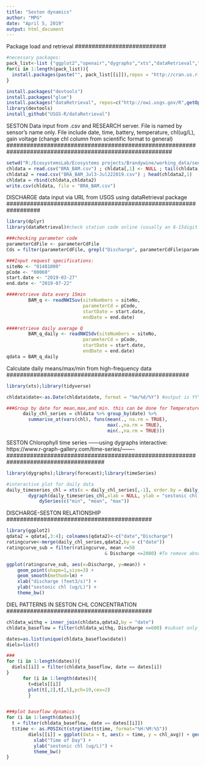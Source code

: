```yaml
---
title: "Seston dynamics"
author: "MPG"
date: "April 5, 2019"
output: html_document 
---
```

###########################
Package load and retrieval
###########################
```r
#necessary packages: 
pack_list<-list ("ggplot2","openair","dygraphs","xts","dataRetrieval","dplyr","forecast")
for(i in 1:length(pack_list)){
  install.packages(paste("", pack_list[[i]]),repos = "http://cran.us.r-project.org")
}

install.packages("devtools")
install.packages("glue")
install.packages("dataRetrieval", repos=c("http://owi.usgs.gov/R",getOption("repos")))
library(devtools)
install_github("USGS-R/dataRetrieval")
```

#########################################################################################################
SESTON Data input from .csv and RESEARCH server. File is named by sensor's name only. File include date, 
time, battery, temperature, chl(ug/L), gain voltage (change chl column from scientific format to general)
#########################################################################################################
```r
setwd("R:/EcosystemsLab/Ecosystems projects/Brandywine/working_data/sensors/cyclops")
chldata = read.csv("BRA_BAM.csv") ; chldata[,1] <- NULL ; tail(chldata,1)
chldata2 = read.csv("BRA_BAM_Jul3-Jul222019.csv") ; head(chldata2,1)
chldata = rbind(chldata,chldata2)
write.csv(chldata, file = "BRA_BAM.csv")
```

##################################################################
DISCHARGE data input via URL from USGS using dataRetrieval package
##################################################################
```r
library(dplyr)
library(dataRetrieval)#check station code online (usually an 8-15digit numebr)

###checking parameter code
parameterCdFile <- parameterCdFile
Cds = filter(parameterCdFile, grepl("Discharge", parameterCdFile$parameter_nm,ignore.case=TRUE))

###Input request specifications:
siteNo <- "01481000"
pCode <- "00060"
start.date <- "2019-03-27"
end.date <- "2019-07-22"

####retrieve data every 15min
        BAM_q <- readNWISuv(siteNumbers = siteNo, 
                            parameterCd = pCode, 
                            startDate = start.date, 
                            endDate = end.date) 

####retrieve daily average Q
        BAM_q_daily <- readNWISdv(siteNumbers = siteNo, 
                            parameterCd = pCode, 
                            startDate = start.date, 
                            endDate = end.date) 
qdata = BAM_q_daily
```  

######################################################
Calculate daily means/max/min from high-frequency data
######################################################
```r
library(xts);library(tidyverse)

chldata$date<-as.Date(chldata$date, format = "%m/%d/%Y") #output is YYY-mm-dd

###Group by date for mean,max,and min. this can be done for Temperature too if needed
      daily_chl_series = chldata %>% group_by(date) %>%
        summarise_at(vars(chl), funs(mean(., na.rm = TRUE), 
                                     max(.,na.rm = TRUE), 
                                     min(.,na.rm = TRUE)))
```

#####################################################################################
SESTON Chlorophyll time series
------using dygraphs interactive: https://www.r-graph-gallery.com/time-series/-------
#####################################################################################
```r
library(dygraphs);library(forecast);library(timeSeries)

#interactive plot for daily data
daily_timeseries_chl = xts(x = daily_chl_series[,-1], order.by = daily_chl_series$date)
        dygraph(daily_timeseries_chl,xlab = NULL, ylab = "sestonic chl (ug/L)") %>%
            dySeries(c("min", "mean", "max"))

```

###########################################
DISCHARGE-SESTON RELATIONSHIP
###########################################
```r
library(ggplot2)
qdata2 = qdata[,3:4]; colnames(qdata2)<-c("date","Discharge")
ratingcurve<-merge(daily_chl_series,qdata2,by = c("date"))
ratingcurve_sub = filter(ratingcurve, mean <=50 
                                    & Discharge <=2000) #To remove abnormal cases or significant outliers

ggplot(ratingcurve_sub, aes(x=Discharge, y=mean)) +
    geom_point(shape=1,size=3) +    
    geom_smooth(method=lm) +
    xlab("discharge (feet3/s)") +
    ylab("sestonic chl (ug/L)") +
    theme_bw()
```

###########################################
DIEL PATTERNS IN SESTON CHL CONCENTRATION
###########################################
```r
chldata_withq = inner_join(chldata,qdata2,by = "date")
chldata_baseflow = filter(chldata_withq, Discharge <=600) #subset only baseflow days

dates=as.list(unique(chldata_baseflow$date))
diels=list()

###
for (i in 1:length(dates)){
  diels[[i]] = filter(chldata_baseflow, date == dates[i])
}
      for (i in 1:length(dates)){ 
        t=diels[[i]]
        plot(t[,2],t[,5],pch=19,cex=2)
        }


###plot baseflow dynamics
for (i in 1:length(dates)){
  t = filter(chldata_baseflow, date == dates[[i]])
  t$time <- as.POSIXct(strptime(t$time, format="%H:%M:%S"))
        diels[[i]] = ggplot(data = t, aes(x = time, y = chl_avg)) + geom_point(size =2) +
          xlab("Time of Day") +
          ylab("sestonic chl (ug/L)") +
          theme_bw()
}

```